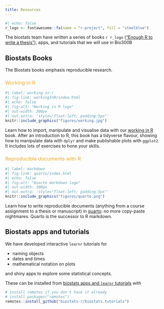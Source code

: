 ```yaml
---
title: Resources
---
```



```r
#| echo: false
r_logo <- fontawesome::fa(name = "r-project", fill = "steelblue")
```



The biostats team have written a series of books  `r r_logo` (["Enough R to write a thesis"](https://biostats-r.github.io/biostats/)), apps, and tutorials that we will use in Bio300B



## Biostats Books

The Biostats books emphasis reproducible research.

```{=html}
<style>
a.book:link { color:#eeaa2c; text-decoration:none; font-weight:normal; }
a.book:visited { color: #eeaa2c; text-decoration:none; font-weight:normal; }
a.book:hover { color: #eeaa2c; text-decoration:underline; font-weight:normal; }
a.book:active { color: #eeaa2c; text-decoration:none; font-weight:normal; }
</style>
```
### <a class = "book" href = "workingInR/index.html">Working in R</a> 

::: {layout="[[25,75]]"}
```r
#| label: working-in-r
#| fig-link: workingInR/index.html
#| echo: false
#| fig-alt: "Working in R logo"
#| out-width: 300px
#| out.extra: 'style="float:left; padding:5px"'
knitr::include_graphics("figures/working.jpg")
```

Learn how to import, manipulate and visualise data with our [working in R](workingInR/index.html) book.
After an introduction to R, this book has a tidyverse flavour, showing how to manipulate data with `dplyr` and make publishable plots with `ggplot2`.
It includes lots of exercises to hone your skills.
:::


### <a class = "book" href = "quarto/index.html">Reproducible documents with R</a> 

::: {layout="[[25,75]]"}
```r
#| label: markdown
#| fig-link: quarto/index.html
#| echo: false
#| fig-alt: "Quarto markdown logo"
#| out-width: 300px
#| out.extra: 'style="float:left; padding:5px"'
knitr::include_graphics("figures/quarto.png")
```

Learn how to write reproducible documents (anything from a course assignment to a thesis or manuscript) in [quarto](quarto/index.html): no more copy-paste nightmares.
Quarto is the successor to R markdown.
:::

## Biostats apps and tutorials

We have developed interactive `learnr` tutorials for

-   naming objects
-   dates and times
-   mathematical notation on plots

and shiny apps to explore some statistical concepts.

These can be installed from [biostats apps and `learnr` tutorials](https://github.com/biostats-r/biostats.tutorials) with

```r
# install remotes if you don't have it already
# install.packages("remotes")
remotes::install_github("biostats-r/biostats.tutorials")
```




